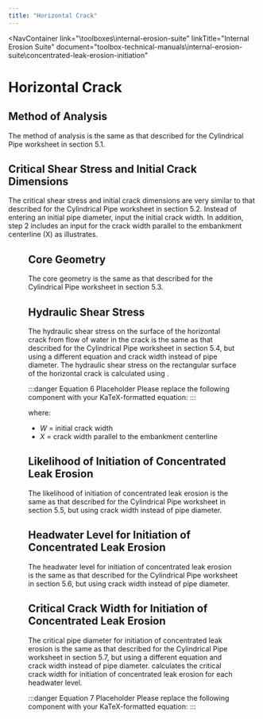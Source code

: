 ```yaml
---
title: "Horizontal Crack"
---
```



<NavContainer 
  link="\toolboxes\internal-erosion-suite"
  linkTitle="Internal Erosion Suite"
  document="toolbox-technical-manuals\internal-erosion-suite\concentrated-leak-erosion-initiation"
></NavContainer>

# Horizontal Crack

## Method of Analysis

The method of analysis is the same as that described for the Cylindrical Pipe worksheet in section 5.1.

## Critical Shear Stress and Initial Crack Dimensions

The critical shear stress and initial crack dimensions are very similar to that described for the Cylindrical Pipe worksheet in section 5.2. Instead
of entering an initial pipe diameter, input the initial crack width. In addition, step 2 includes an input for the crack width parallel to the
embankment centerline (X) as <FigReference figKey="figure-31" /> illustrates.

<Figure
  figKey="figure-31"
  src="figures\toolbox-technical-manuals\internal-erosion-suite\concentrated-leak-erosion-initiation\v1.0\figures\figure31.png"
  alt="Horizontal crack geometry."
  caption="Horizontal crack geoemetry."
/>

## Core Geometry

The core geometry is the same as that described for the Cylindrical Pipe worksheet in section 5.3.

## Hydraulic Shear Stress

The hydraulic shear stress on the surface of the horizontal crack from flow of water in the crack is the same as that described for the Cylindrical
Pipe worksheet in section 5.4, but using a different equation and crack width instead of pipe diameter. The hydraulic shear stress on the rectangular
surface of the horizontal crack is calculated using <EquationReference equationKey="equation-6" />.

:::danger Equation 6 Placeholder
Please replace the following component with your KaTeX-formatted equation:
<Equation
  equationKey="equation-6"
  equation="\tau = \gamma_{W}i\frac{WX}{(2W+2X)}"
/>
:::

where:

- <em>W</em> = initial crack width
- <em>X</em> = crack width parallel to the embankment centerline

## Likelihood of Initiation of Concentrated Leak Erosion

The likelihood of initiation of concentrated leak erosion is the same as that described for the Cylindrical Pipe worksheet in section 5.5, but using
crack width instead of pipe diameter.

## Headwater Level for Initiation of Concentrated Leak Erosion

The headwater level for initiation of concentrated leak erosion is the same as that described for the Cylindrical Pipe worksheet in section 5.6, but
using crack width instead of pipe diameter.

## Critical Crack Width for Initiation of Concentrated Leak Erosion

The critical pipe diameter for initiation of concentrated leak erosion is the same as that described for the Cylindrical Pipe worksheet in section
5.7, but using a different equation and crack width instead of pipe diameter. <EquationReference equationKey="equation-7" /> calculates the critical
crack width for initiation of concentrated leak erosion for each headwater level.

:::danger Equation 7 Placeholder
Please replace the following component with your KaTeX-formatted equation:
<Equation
  equationKey="equation-7"
  equation="W_{cr} = \frac{-2L\tau_{c}X}{2L\tau_{c} - \gamma_{W}(H_{1}-H_{2})X}"
/>
:::

<CitationFootnote />